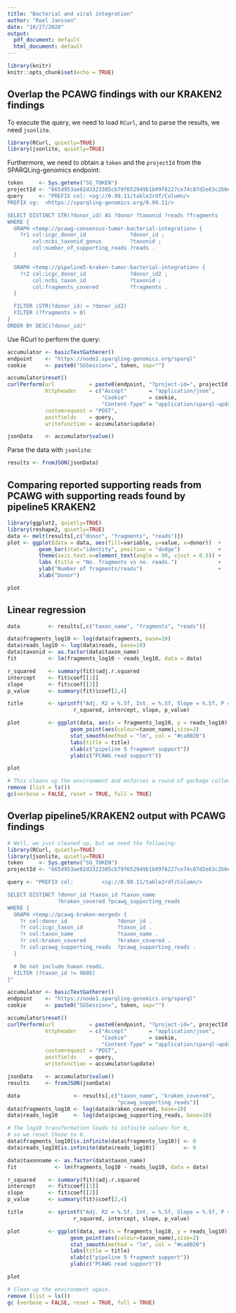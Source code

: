 ```yaml
---
title: "Bacterial and viral integration"
author: "Roel Janssen"
date: "10/27/2020"
output:
  pdf_document: default
  html_document: default
---
```


```r
library(knitr)
knitr::opts_chunk$set(echo = TRUE)
```

## Overlap the PCAWG findings with our KRAKEN2 findings

To execute the query, we need to load `RCurl`, and to parse the results, we need `jsonlite`.

```r
library(RCurl, quietly=TRUE)
library(jsonlite, quietly=TRUE)
```

Furthermore, we need to obtain a `token` and the `projectId` from the SPARQLing-genomics endpoint:

```r
token     <- Sys.getenv("SG_TOKEN")
projectId <- "665d953ae62d3323385cb79f652949b1b09f6227ce74c87d2e63c2b6ee4b12a0"
query     <- "PREFIX col: <sg://0.99.11/table2rdf/Column/>
PREFIX sg:  <https://sparqling-genomics.org/0.99.11/>

SELECT DISTINCT STR(?donor_id) AS ?donor ?taxonid ?reads ?fragments
WHERE {
  GRAPH <temp://pcawg-consensus-tumor-bacterial-integration> {
    ?r1 col:icgc_donor_id              ?donor_id ;
        col:ncbi_taxonid_genus         ?taxonid ;
        col:number_of_supporting_reads ?reads .
  }

  GRAPH <temp://pipeline5-kraken-tumor-bacterial-integration> {
    ?r2 col:icgc_donor_id              ?donor_id2 ;
        col:ncbi_taxon_id              ?taxonid ;
        col:fragments_covered          ?fragments .
  }

  FILTER (STR(?donor_id) = ?donor_id2)
  FILTER (?fragments > 0)
}
ORDER BY DESC(?donor_id)"
```

Use RCurl to perform the query:

```r
accumulator <- basicTextGatherer()
endpoint    <- "https://node2.sparqling-genomics.org/sparql"
cookie      <- paste0("SGSession=", token, sep="")

accumulator$reset()
curlPerform(url           = paste0(endpoint, "?project-id=", projectId),
            httpheader    = c("Accept"       = "application/json",
                              "Cookie"       = cookie,
                              "Content-Type" = "application/sparql-update"),
            customrequest = "POST",
            postfields    = query,
            writefunction = accumulator$update)

jsonData    <- accumulator$value()
```

Parse the data with `jsonlite`:

```r
results <- fromJSON(jsonData)
```

## Comparing reported supporting reads from PCAWG with supporting reads found by pipeline5 KRAKEN2

```r
library(ggplot2, quietly=TRUE)
library(reshape2, quietly=TRUE)
data <- melt(results[,c("donor", "fragments", "reads")])
plot <- ggplot(data = data, aes(fill=variable, y=value, x=donor))  +
          geom_bar(stat="identity", position = "dodge")            +
          theme(axis.text.x=element_text(angle = 90, vjust = 0.5)) +
          labs (title = "No. fragments vs no. reads.")             +
          ylab("Number of fragments/reads")                        +
          xlab("Donor")
```

```r
plot
```


## Linear regression

```r
data         <- results[,c("taxon_name", "fragments", "reads")]

data$fragments_log10 <- log(data$fragments, base=10)
data$reads_log10 <- log(data$reads, base=10)
data$taxonid <- as.factor(data$taxon_name)
fit          <- lm(fragments_log10 ~ reads_log10, data = data)

r_squared    <- summary(fit)$adj.r.squared
intercept    <- fit$coef[[1]]
slope        <- fit$coef[[2]]
p_value      <- summary(fit)$coef[2,4]

title        <- sprintf("Adj. R2 = %.5f, Int. = %.5f, Slope = %.5f, P = %.5f",
                     r_squared, intercept, slope, p_value)

plot         <- ggplot(data, aes(x = fragments_log10, y = reads_log10))      +
                    geom_point(aes(colour=taxon_name),size=2)                +
                    stat_smooth(method = "lm", col = "#ca0020")              +
                    labs(title = title)                                      +
                    xlab(c("pipeline 5 fragment support"))                   +
                    ylab(c("PCAWG read support"))
```

```r
plot
```

```r
# This cleans up the environment and enforces a round of garbage collection.
remove (list = ls())
gc(verbose = FALSE, reset = TRUE, full = TRUE)
```

## Overlap pipeline5/KRAKEN2 output with PCAWG findings

```r
# Well, we just cleaned up, but we need the following:
library(RCurl, quietly=TRUE)
library(jsonlite, quietly=TRUE)
token     <- Sys.getenv("SG_TOKEN")
projectId <- "665d953ae62d3323385cb79f652949b1b09f6227ce74c87d2e63c2b6ee4b12a0"
```

```r
query <- "PREFIX col:         <sg://0.99.11/table2rdf/Column/>

SELECT DISTINCT ?donor_id ?taxon_id ?taxon_name 
                ?kraken_covered ?pcawg_supporting_reads
WHERE {
  GRAPH <temp://pcawg-kraken-merged> {
    ?r col:donor_id                ?donor_id .
    ?r col:icgc_taxon_id           ?taxon_id .
    ?r col:taxon_name              ?taxon_name .
    ?r col:kraken_covered          ?kraken_covered .
    ?r col:pcawg_supporting_reads  ?pcawg_supporting_reads .
  }

  # Do not include human reads.
  FILTER (?taxon_id != 9605)
}"

accumulator <- basicTextGatherer()
endpoint    <- "https://node1.sparqling-genomics.org/sparql"
cookie      <- paste0("SGSession=", token, sep="")

accumulator$reset()
curlPerform(url           = paste0(endpoint, "?project-id=", projectId),
            httpheader    = c("Accept"       = "application/json",
                              "Cookie"       = cookie,
                              "Content-Type" = "application/sparql-update"),
            customrequest = "POST",
            postfields    = query,
            writefunction = accumulator$update)

jsonData    <- accumulator$value()
results     <- fromJSON(jsonData)
```

```r
data                 <- results[,c("taxon_name", "kraken_covered", 
                                   "pcawg_supporting_reads")]
data$fragments_log10 <- log(data$kraken_covered, base=10)
data$reads_log10     <- log(data$pcawg_supporting_reads, base=10)

# The log10 transformation leads to infinite values for 0, 
# so we reset those to 0.
data$fragments_log10[is.infinite(data$fragments_log10)] <- 0
data$reads_log10[is.infinite(data$reads_log10)]         <- 0

data$taxonname <- as.factor(data$taxon_name)
fit            <- lm(fragments_log10 ~ reads_log10, data = data)

r_squared    <- summary(fit)$adj.r.squared
intercept    <- fit$coef[[1]]
slope        <- fit$coef[[2]]
p_value      <- summary(fit)$coef[2,4]

title        <- sprintf("Adj. R2 = %.5f, Int. = %.5f, Slope = %.5f, P = %.5f",
                     r_squared, intercept, slope, p_value)
```

```r
plot         <- ggplot(data, aes(x = fragments_log10, y = reads_log10))      +
                    geom_point(aes(colour=taxon_name),size=2)                +
                    stat_smooth(method = "lm", col = "#ca0020")              +
                    labs(title = title)                                      +
                    xlab(c("pipeline 5 fragment support"))                   +
                    ylab(c("PCAWG read support"))

plot
```

```r
# Clean up the environment again.
remove (list = ls())
gc (verbose = FALSE, reset = TRUE, full = TRUE)
```
